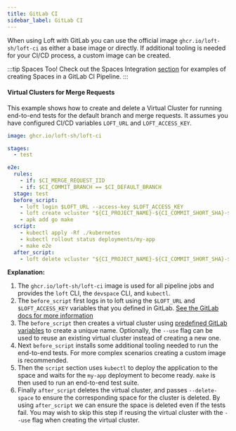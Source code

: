 ```yaml
---
title: GitLab CI
sidebar_label: GitLab CI
---
```


When using Loft with GitLab you can use the
official image `ghcr.io/loft-sh/loft-ci` as either a base image or
directly. If additional tooling is needed for your CI/CD process, a custom image can be created.


:::tip Spaces Too!
Check out the Spaces Integration [section](../spaces/gitlab-ci) for
examples of creating Spaces in a GitLab CI Pipeline.
:::


#### Virtual Clusters for Merge Requests

This example shows how to create and delete a Virtual Cluster for running end-to-end tests for
the default branch and merge requests. It assumes you have configured CI/CD variables `LOFT_URL`
and `LOFT_ACCESS_KEY`.

```yaml
image: ghcr.io/loft-sh/loft-ci

stages:
  - test

e2e:
  rules:
    - if: $CI_MERGE_REQUEST_IID
    - if: $CI_COMMIT_BRANCH == $CI_DEFAULT_BRANCH
  stage: test
  before_script:
    - loft login $LOFT_URL --access-key $LOFT_ACCESS_KEY
    - loft create vcluster "${CI_PROJECT_NAME}-${CI_COMMIT_SHORT_SHA}-${CI_PIPELINE_ID}" --use
    - apk add go make
  script:
    - kubectl apply -Rf ./kubernetes
    - kubectl rollout status deployments/my-app
    - make e2e
  after_script:
    - loft delete vcluster "${CI_PROJECT_NAME}-${CI_COMMIT_SHORT_SHA}-${CI_PIPELINE_ID}" --delete-space

```

**Explanation:**
1. The `ghcr.io/loft-sh/loft-ci` image is used for all pipeline jobs and provides the `loft` CLI, the
`devspace` CLI, and `kubectl`.
2. The `before_script` first logs in to loft using the `$LOFT_URL` and `$LOFT_ACCESS_KEY`
variables that you defined in GitLab.
[See the GitLab docs for more information](https://docs.gitlab.com/ee/ci/variables/)
3. The `before_script` then creates a virtual cluster using
[predefined GitLab variables](https://docs.gitlab.com/ee/ci/variables/predefined_variables.html)
to create a unique name. Optionally, the `--use` flag can be used to reuse an existing virtual cluster instead of creating a new one.
4. Next `before_script` installs some additional tooling needed to run the end-to-end tests. For
more complex scenarios creating a custom image is recommended.
5. Then the `script` section uses `kubectl` to deploy the application to the space and waits for
the `my-app` deployment to become ready. `make` is then used to run an end-to-end test suite.
6. Finally `after_script` deletes the virtual cluster, and passes `--delete-space` to ensure the
corresponding space for the cluster is deleted. By using `after_script` we can ensure the space
is deleted even if the tests fail. You may wish to skip this step if reusing the virtual cluster with the `--use` flag when creating the virtual cluster.